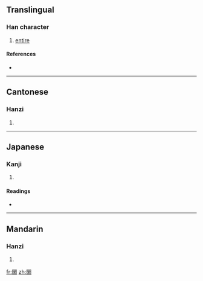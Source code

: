 ==Translingual==

===Han character===
{{Han char|rn=31|rad=囗|as=23|sn=26|four=6090<sub>4</sub>|canj=田女火木 (WVFD)}}

# [[entire]]

====References====
* {{Han ref|kx=0221.191|dkj=04866|dj=0453.220|hdz=10727.160|uh=571E|ud=22302|bh=F96B|bd=63851}}

----

==Cantonese==

===Hanzi===
{{yue-hanzi|jyut=|y=lyun4}}

# {{defn|Cantonese}}

----

==Japanese==

===Kanji===
{{ja-kanji|grade=|rs=囗23}}

# {{defn|Japanese}}

====Readings====
* {{ja-readings|on=[[らん]] (ran)|kun=}}

----

==Mandarin==

===Hanzi===
{{cmn-hanzi|pin=[[luán]] ([[luan2]])|wg=luan<sup>2</sup>}}

# {{defn|Mandarin}}

[[fr:圞]]
[[zh:圞]]